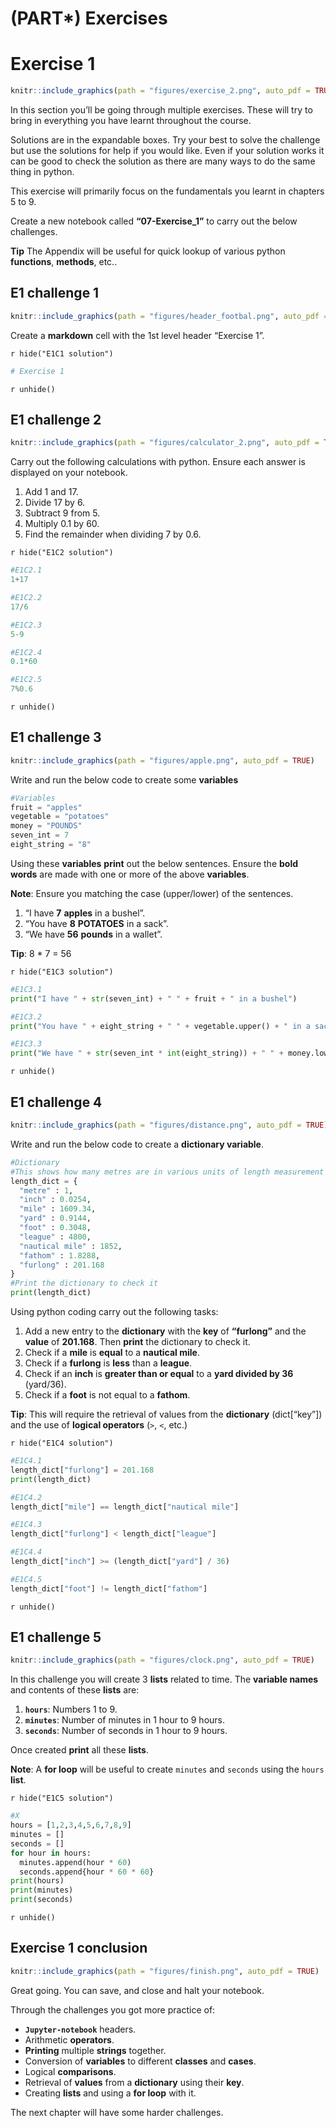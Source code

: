 # (PART\*) Exercises {-}

# Exercise 1
```r
knitr::include_graphics(path = "figures/exercise_2.png", auto_pdf = TRUE)
```

In this section you'll be going through multiple exercises.
These will try to bring in everything you have learnt throughout the course.

Solutions are in the expandable boxes. Try your best to solve the challenge but use the solutions for help if you would like. Even if your solution works it can be good to check the solution as there are many ways to do the same thing in python.

This exercise will primarily focus on the fundamentals you learnt in chapters 5 to 9.

Create a new notebook called __"07-Exercise_1"__ to carry out the below challenges.

__Tip__ The Appendix will be useful for quick lookup of various python __functions__, __methods__, etc..

## E1 challenge 1
```r
knitr::include_graphics(path = "figures/header_footbal.png", auto_pdf = TRUE)
```

Create a __markdown__ cell with the 1st level header "Exercise 1".

`r hide("E1C1 solution")`
```python
# Exercise 1
```
`r unhide()`

## E1 challenge 2
```r
knitr::include_graphics(path = "figures/calculator_2.png", auto_pdf = TRUE)
```

Carry out the following calculations with python.
Ensure each answer is displayed on your notebook.

1. Add 1 and 17.
2. Divide 17 by 6.
3. Subtract 9 from 5.
4. Multiply 0.1 by 60.
5. Find the remainder when dividing 7 by 0.6.

`r hide("E1C2 solution")`
```python
#E1C2.1
1+17
```
```python
#E1C2.2
17/6
```
```python
#E1C2.3
5-9
```
```python
#E1C2.4
0.1*60
```
```python
#E1C2.5
7%0.6
```
`r unhide()`

## E1 challenge 3
```r
knitr::include_graphics(path = "figures/apple.png", auto_pdf = TRUE)
```

Write and run the below code to create some __variables__

```python
#Variables
fruit = "apples"
vegetable = "potatoes"
money = "POUNDS"
seven_int = 7
eight_string = "8"
```

Using these __variables__ __print__ out the below sentences. Ensure the __bold words__ are made with one or more of the above __variables__.

__Note__: Ensure you matching the case (upper/lower) of the sentences.

1. "I have __7__ __apples__ in a bushel".
2. "You have __8__ __POTATOES__ in a sack".
3. "We have __56__ __pounds__ in a wallet".

__Tip__: 8 * 7 = 56

`r hide("E1C3 solution")`
```python
#E1C3.1
print("I have " + str(seven_int) + " " + fruit + " in a bushel")
```
```python
#E1C3.2
print("You have " + eight_string + " " + vegetable.upper() + " in a sack")
```
```python
#E1C3.3
print("We have " + str(seven_int * int(eight_string)) + " " + money.lower() + " in a wallet")
```
`r unhide()`

## E1 challenge 4
```r
knitr::include_graphics(path = "figures/distance.png", auto_pdf = TRUE)
```

Write and run the below code to create a __dictionary variable__.

```python
#Dictionary
#This shows how many metres are in various units of length measurement
length_dict = {
  "metre" : 1,
  "inch" : 0.0254,
  "mile" : 1609.34,
  "yard" : 0.9144,
  "foot" : 0.3048,
  "league" : 4800,
  "nautical mile" : 1852,
  "fathom" : 1.8288,
  "furlong" : 201.168
}
#Print the dictionary to check it
print(length_dict)
```

Using python coding carry out the following tasks:

1. Add a new entry to the __dictionary__ with the __key__ of __"furlong"__ and the __value__ of __201.168__. Then __print__ the dictionary to check it.
2. Check if a __mile__ is __equal__ to a __nautical mile__.
3. Check if a __furlong__ is __less__ than a __league__.
4. Check if an __inch__ is __greater than or equal__ to a __yard divided by 36__ (yard/36).
5. Check if a __foot__ is not equal to a __fathom__.

__Tip__: This will require the retrieval of values from the __dictionary__ (dict["key"]) and the use of __logical operators__ (`>`, `<`, etc.)

`r hide("E1C4 solution")`
```python
#E1C4.1
length_dict["furlong"] = 201.168
print(length_dict)
```
```python
#E1C4.2
length_dict["mile"] == length_dict["nautical mile"]
```
```python
#E1C4.3
length_dict["furlong"] < length_dict["league"]
```
```python
#E1C4.4
length_dict["inch"] >= (length_dict["yard"] / 36)
```
```python
#E1C4.5
length_dict["foot"] != length_dict["fathom"]
```
`r unhide()`

## E1 challenge 5
```r
knitr::include_graphics(path = "figures/clock.png", auto_pdf = TRUE)
```

In this challenge you will create 3 __lists__ related to time.
The __variable names__ and contents of these __lists__ are:

1. __`hours`__: Numbers 1 to 9.
2. __`minutes`__: Number of minutes in 1 hour to 9 hours.
3. __`seconds`__: Number of seconds in 1 hour to 9 hours.

Once created __print__ all these __lists__.

__Note__: A __for loop__ will be useful to create `minutes` and `seconds` using the `hours` __list__.

`r hide("E1C5 solution")`
```python
#X
hours = [1,2,3,4,5,6,7,8,9]
minutes = []
seconds = []
for hour in hours:
  minutes.append(hour * 60)
  seconds.append{hour * 60 * 60}
print(hours)
print(minutes)
print(seconds)
```
`r unhide()`

## Exercise 1 conclusion
```r
knitr::include_graphics(path = "figures/finish.png", auto_pdf = TRUE)
```

Great going. You can save, and close and halt your notebook. 

Through the challenges you got more practice of:

- __`Jupyter-notebook`__ headers.
- Arithmetic __operators__.
- __Printing__ multiple __strings__ together.
- Conversion of __variables__ to different __classes__ and __cases__.
- Logical __comparisons__.
- Retrieval of __values__ from a __dictionary__ using their __key__.
- Creating __lists__ and using a __for loop__ with it.

The next chapter will have some harder challenges.

